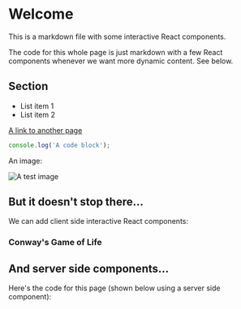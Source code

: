 
# Welcome

This is a markdown file with some interactive React components.

The code for this whole page is just markdown with a few React components whenever we want more dynamic content. See below.

## Section

- List item 1
- List item 2

[A link to another page](/more-content/another-page)

```js
console.log('A code block');
```

An image:

![A test image](https://unsplash.it/640/480)

## But it doesn't stop there...

We can add client side interactive React components:

<TallyButton />


### Conway's Game of Life

<ConwayGame />

## And server side components...

Here's the code for this page (shown below using a server side component):

<RenderHomepageCode />